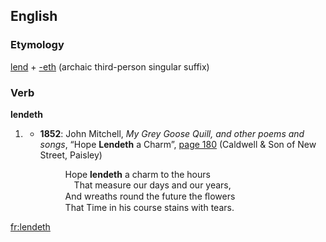 ==English==

===Etymology===
[[lend]] + [[-eth]] (archaic third-person singular suffix)

===Verb===
'''lendeth'''

# {{archaic}} {{third-person singular of|lend}}
#* '''1852''': John Mitchell, ''My Grey Goose Quill, and other poems and songs'', “Hope '''Lendeth''' a Charm”, [http://books.google.co.uk/books?id=x1wCAAAAQAAJ&pg=PA180&dq=lendeth&ei=WLt4SeykFYvuMr-5vLUE page 180] (Caldwell & Son of New Street, Paisley)
#*: Hope '''lendeth''' a charm to the hours <br> That measure our days and our years, <br> And wreaths round the future the ﬂowers <br>That Time in his course stains with tears.

[[fr:lendeth]]
